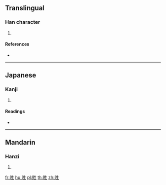 {{character info/new}}
==Translingual==

===Han character===
{{Han char|rn=154|rad=貝|as=05|sn=12|four=65810|canj=BCHQM}}

# {{defn|Han|sort=貝05}}

====References====
* {{Han ref|kx=1206.240|dkj=36711|dj=1670.030|hdz=63633.090|uh=8CB9|ud=36025|bh=DBEB|bd=56299}}

----

==Japanese==

===Kanji===
{{ja-kanji|grade=|rs=貝05}}

# {{defn|lang=ja|sort=貝05}}

====Readings====
* {{ja-readings|on=[[せい]] (sei), [[しょう]] (shō)|kun=[[たから]] (takara)|nanori=}}

----

==Mandarin==

===Hanzi===
{{cmn-hanzi|pin=[[bì]] ([[bi4]]), [[shèng]] ([[sheng4]])|wg=pi<sup>4</sup>, sheng<sup>4</sup>}}

# {{defn|lang=cmn|sort=貝05}}

[[fr:貹]]
[[hu:貹]]
[[pl:貹]]
[[th:貹]]
[[zh:貹]]